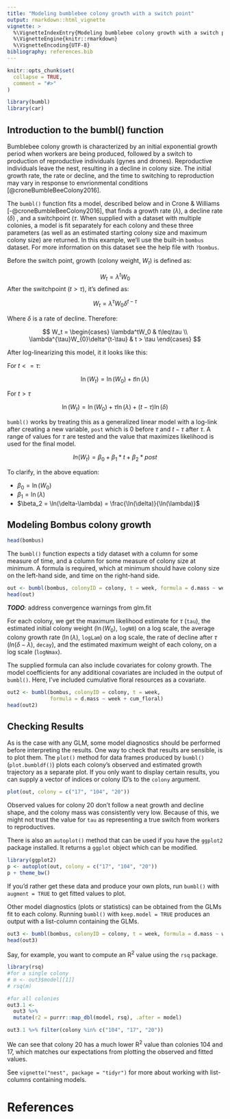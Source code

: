 ```yaml
---
title: "Modeling bumblebee colony growth with a switch point"
output: rmarkdown::html_vignette
vignette: >
  %\VignetteIndexEntry{Modeling bumblebee colony growth with a switch point}
  %\VignetteEngine{knitr::rmarkdown}
  %\VignetteEncoding{UTF-8}
bibliography: references.bib
---
```


```r
knitr::opts_chunk$set(
  collapse = TRUE,
  comment = "#>"
)
```

```r
library(bumbl)
library(car)
```

## Introduction to the bumbl() function

Bumblebee colony growth is characterized by an initial exponential growth period when workers are being produced, followed by a switch to production of reproductive individuals (gynes and drones). Reproductive individuals leave the nest, resulting in a decline in colony size. The initial growth rate, the rate or decline, and the time to switching to reproduction may vary in response to envrionmental conditions [@croneBumbleBeeColony2016].

The `bumbl()` function fits a model, described below and in Crone & Williams [-@croneBumbleBeeColony2016], that finds a growth rate ($\lambda$), a decline rate ($\delta$) , and a switchpoint ($\tau$. When supplied with a dataset with multiple colonies, a model is fit separately for each colony and these three parameters (as well as an estimated starting colony size and maximum colony size) are returned. In this example, we'll use the built-in `bombus` dataset. For more information on this dataset see the help file with `?bombus`.

Before the switch point, growth (colony weight, $W_t$) is defined as:

$$
W_t = \lambda^tW_0
$$ After the switchpoint ($t > \tau$), it's defined as:

$$
W_t = \lambda^{\tau}W_{0}\delta^{t-\tau}
$$

Where $\delta$ is a rate of decline. Therefore:

$$
W_t = 
  \begin{cases}
  \lambda^tW_0 & t\leq\tau \\
  \lambda^{\tau}W_{0}\delta^{t-\tau} & t > \tau
  \end{cases}
$$

After log-linearizing this model, it it looks like this:

For $t<=\tau$:

$$
\ln(W_t) = \ln(W_0) + t\ln(\lambda)
$$

For $t>\tau$

$$
\ln(W_t) = \ln(W_0) + \tau\ln(\lambda) + (t-\tau)\ln(\delta)
$$

`bumbl()` works by treating this as a generalized linear model with a log-link after creating a new variable, `post` which is 0 before $\tau$ and $t-\tau$ after $\tau$. A range of values for $\tau$ are tested and the value that maximizes likelihood is used for the final model.

$$
ln(W_t) = \beta_0 + \beta_1*t + \beta_2*post
$$

To clarify, in the above equation:

-   $\beta_0 = \ln(W_0)$
-   $\beta_1 = \ln(\lambda)$
-   $\beta_2 = \ln(\delta-\lambda) = \frac{\ln(\delta)}{\ln(\lambda)}$

## Modeling Bombus colony growth

```r
head(bombus)
```

The `bumbl()` function expects a tidy dataset with a column for some measure of time, and a column for some measure of colony size at minimum. A formula is required, which at minimum should have colony size on the left-hand side, and time on the right-hand side.

```r
out <- bumbl(bombus, colonyID = colony, t = week, formula = d.mass ~ week)
head(out)
```

***TODO***: address convergence warnings from glm.fit

For each colony, we get the maximum likelihood estimate for $\tau$ (`tau`), the estimated initial colony weight ($\ln({W_0})$, `logN0`) on a log scale, the average colony growth rate ($\ln(\lambda)$, `logLam`) on a log scale, the rate of decline after $\tau$ ($ln(\delta - \lambda)$, `decay`), and the estimated maximum weight of each colony, on a log scale (`logNmax`).

The supplied formula can also include covariates for colony growth. The model coefficients for any additional covariates are included in the output of `bumbl()`. Here, I've included cumulative floral resources as a covariate.

```r
out2 <- bumbl(bombus, colonyID = colony, t = week,
              formula = d.mass ~ week + cum_floral)
head(out2)
```

## Checking Results

As is the case with any GLM, some model diagnostics should be performed before interpreting the results. One way to check that results are sensible, is to plot them. The `plot()` method for data frames produced by `bumbl()` (`plot.bumbldf()`) plots each colony's observed and estimated growth trajectory as a separate plot. If you only want to display certain results, you can supply a vector of indices or colony ID's to the `colony` argument.

```r
plot(out, colony = c("17", "104", "20"))
```

Observed values for colony 20 don't follow a neat growth and decline shape, and the colony mass was consistently very low. Because of this, we might not trust the value for `tau` as representing a true switch from workers to reproductives.

There is also an `autoplot()` method that can be used if you have the `ggplot2` package installed. It returns a `ggplot` object which can be modified.

```r
library(ggplot2)
p <- autoplot(out, colony = c("17", "104", "20"))
p + theme_bw()
```

If you'd rather get these data and produce your own plots, run `bumbl()` with `augment = TRUE` to get fitted values to plot.

Other model diagnostics (plots or statistics) can be obtained from the GLMs fit to each colony. Running `bumbl()` with `keep.model = TRUE` produces an output with a list-column containing the GLMs.

```r
out3 <- bumbl(bombus, colonyID = colony, t = week, formula = d.mass ~ week, keep.model = TRUE)
head(out3)
```

Say, for example, you want to compute an R^2^ value using the `rsq` package.

```r
library(rsq)
#for a single colony
# m <- out3$model[[1]]
# rsq(m)

#for all colonies
out3.1 <-
  out3 %>% 
  mutate(r2 = purrr::map_dbl(model, rsq), .after = model)

out3.1 %>% filter(colony %in% c("104", "17", "20"))
```

We can see that colony 20 has a much lower R^2^ value than colonies 104 and 17, which matches our expectations from plotting the observed and fitted values.

See `vignette("nest", package = "tidyr")` for more about working with list-columns containing models.

# References
